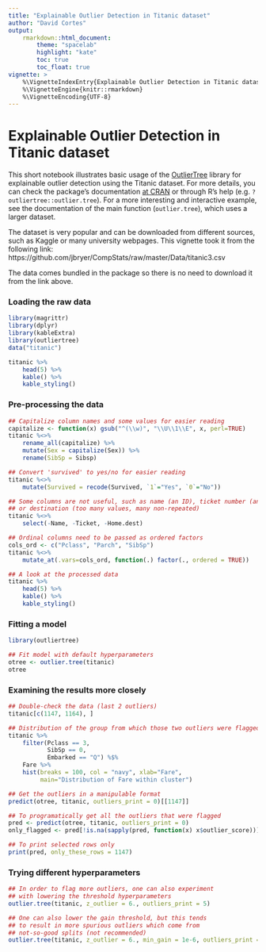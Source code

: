 ```yaml
---
title: "Explainable Outlier Detection in Titanic dataset"
author: "David Cortes"
output:
    rmarkdown::html_document:
        theme: "spacelab"
        highlight: "kate"
        toc: true
        toc_float: true
vignette: >
    %\VignetteIndexEntry{Explainable Outlier Detection in Titanic dataset}
    %\VignetteEngine{knitr::rmarkdown}
    %\VignetteEncoding{UTF-8}
---
```


# Explainable Outlier Detection in Titanic dataset

This short notebook illustrates basic usage of the [OutlierTree](https://github.com/david-cortes/outliertree) library for explainable outlier detection using the Titanic dataset. For more details, you can check the package's documentation [at CRAN](https://cran.r-project.org/package=outliertree) or through R's help (e.g. `?outliertree::outlier.tree`). For a more interesting and interactive example, see the documentation of the main function (`outlier.tree`), which uses a larger dataset.

The dataset is very popular and can be downloaded from different sources, such as Kaggle or many university webpages. This vignette took it from the following link: https://github.com/jbryer/CompStats/raw/master/Data/titanic3.csv

The data comes bundled in the package so there is no need to download it from the link above.

### Loading the raw data

```r
library(magrittr)
library(dplyr)
library(kableExtra)
library(outliertree)
data("titanic")

titanic %>%
	head(5) %>%
	kable() %>%
	kable_styling()
```

### Pre-processing the data

```r
## Capitalize column names and some values for easier reading
capitalize <- function(x) gsub("^(\\w)", "\\U\\1\\E", x, perl=TRUE)
titanic %<>%
	rename_all(capitalize) %>%
	mutate(Sex = capitalize(Sex)) %>%
	rename(SibSp = Sibsp)

## Convert 'survived' to yes/no for easier reading
titanic %<>%
	mutate(Survived = recode(Survived, `1`="Yes", `0`="No"))

## Some columns are not useful, such as name (an ID), ticket number (another ID),
## or destination (too many values, many non-repeated)
titanic %<>%
	select(-Name, -Ticket, -Home.dest)

## Ordinal columns need to be passed as ordered factors
cols_ord <- c("Pclass", "Parch", "SibSp")
titanic %<>%
	mutate_at(.vars=cols_ord, function(.) factor(., ordered = TRUE))

## A look at the processed data
titanic %>%
	head(5) %>%
	kable() %>%
	kable_styling()
```

### Fitting a model

```r
library(outliertree)

## Fit model with default hyperparameters
otree <- outlier.tree(titanic)
otree
```

### Examining the results more closely

```r
## Double-check the data (last 2 outliers)
titanic[c(1147, 1164), ]
```

```r
## Distribution of the group from which those two outliers were flagged
titanic %>%
	filter(Pclass == 3,
		   SibSp == 0,
		   Embarked == "Q") %$%
	Fare %>%
	hist(breaks = 100, col = "navy", xlab="Fare",
		 main="Distribution of Fare within cluster")
```

```r
## Get the outliers in a manipulable format
predict(otree, titanic, outliers_print = 0)[[1147]]
```

```r
## To programatically get all the outliers that were flagged
pred <- predict(otree, titanic, outliers_print = 0)
only_flagged <- pred[!is.na(sapply(pred, function(x) x$outlier_score))]
```


```r
## To print selected rows only
print(pred, only_these_rows = 1147)
```
### Trying different hyperparameters

```r
## In order to flag more outliers, one can also experiment
## with lowering the threshold hyperparameters
outlier.tree(titanic, z_outlier = 6., outliers_print = 5)
```



```r
## One can also lower the gain threshold, but this tends
## to result in more spurious outliers which come from
## not-so-good splits (not recommended)
outlier.tree(titanic, z_outlier = 6., min_gain = 1e-6, outliers_print = 5)
```

